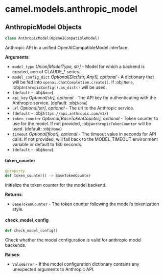 <a id="camel.models.anthropic_model"></a>

# camel.models.anthropic\_model

<a id="camel.models.anthropic_model.AnthropicModel"></a>

## AnthropicModel Objects

```python
class AnthropicModel(OpenAICompatibleModel)
```

Anthropic API in a unified OpenAICompatibleModel interface.

**Arguments**:

- `model_type` _Union[ModelType, str]_ - Model for which a backend is
  created, one of CLAUDE_* series.
- `model_config_dict` _Optional[Dict[str, Any]], optional_ - A dictionary
  that will be fed into `openai.ChatCompletion.create()`.  If
  :obj:`None`, :obj:`AnthropicConfig().as_dict()` will be used.
- `(default` - :obj:`None`)
- `api_key` _Optional[str], optional_ - The API key for authenticating with
  the Anthropic service. (default: :obj:`None`)
- `url` _Optional[str], optional_ - The url to the Anthropic service.
- `(default` - :obj:`https://api.anthropic.com/v1/`)
- `token_counter` _Optional[BaseTokenCounter], optional_ - Token counter to
  use for the model. If not provided, :obj:`AnthropicTokenCounter`
  will be used. (default: :obj:`None`)
- `timeout` _Optional[float], optional_ - The timeout value in seconds for
  API calls. If not provided, will fall back to the MODEL_TIMEOUT
  environment variable or default to 180 seconds.
- `(default` - :obj:`None`)

<a id="camel.models.anthropic_model.AnthropicModel.token_counter"></a>

#### token\_counter

```python
@property
def token_counter() -> BaseTokenCounter
```

Initialize the token counter for the model backend.

**Returns**:

- `BaseTokenCounter` - The token counter following the model's
  tokenization style.

<a id="camel.models.anthropic_model.AnthropicModel.check_model_config"></a>

#### check\_model\_config

```python
def check_model_config()
```

Check whether the model configuration is valid for anthropic
model backends.

**Raises**:

- `ValueError` - If the model configuration dictionary contains any
  unexpected arguments to Anthropic API.

